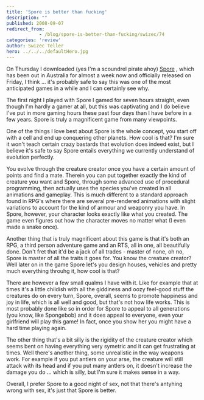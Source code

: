 ```yaml
---
title: 'Spore is better than fucking'
description: ""
published: 2008-09-07
redirect_from: 
            - /blog/spore-is-better-than-fucking/swizec/74
categories: 'review'
author: Swizec Teller
hero: ../../../defaultHero.jpg
---
```

On Thursday I downloaded (yes I'm a scoundrel pirate ahoy) [Spore](http://www.spore.com/ftl) , which has been out in Australia for almost a week now and officially released on Friday, I think ... it's probably safe to say this was one of the most anticipated games in a while and I can certainly see why.

The first night I played with Spore I gamed for seven hours straight, even though I'm hardly a gamer at all, but this was captivating and I do believe I've put in more gaming hours these past four days than I have before in a few years. Spore is truly a magnificent game from many viewpoints.

One of the things I love best about Spore is the whole concept, you start off with a cell and end up conquering other planets. How cool is that? I'm sure it won't teach certain crazy bastards that evolution does indeed exist, but I believe it's safe to say Spore entails everything we currently understand of evolution perfectly.

You evolve through the creature creator once you have a certain amount of points and find a mate. Therein you can put together exactly the kind of creature you want and Spore, through some advanced use of procedural programming, then actually uses the species you've created in all animations and gameplay. This is much different to a standard approach found in RPG's where there are several pre-rendered animations with slight variations to account for the kind of armour and weaponry you have. In Spore, however, your character looks exactly like what you created. The game even figures out how the character moves no matter what (I even made a snake once).

Another thing that is truly magnificent about this game is that it's both an RPG, a third person adventure game and an RTS, all in one, all beautifully done. Don't fret that it'd be a jack of all trades - master of none, oh no, Spore is master of all the traits it goes for. You know the creature creator? Well later on in the game Spore let's you design houses, vehicles and pretty much everything throuhg it, how cool is that?

There are however a few small qualms I have with it. Like for example that at times it's a little childish with all the giddiness and oozy feel-good stuff the creatures do on every turn, Spore, overall, seems to promote happiness and joy in life, which is all well and good, but that's not how life works. This is most probably done like so in order for Spore to appeal to all generations (you know, like Spongebob) and it does appeal to everyone, even your girlfriend will play this game! In fact, once you show her you might have a hard time playing again.

The other thing that's a bit silly is the rigidity of the creature creator which seems bent on having everything very symetric and it can get frustrating at times. Well there's another thing, some unrealistic in the way weapons work. For example if you put antlers on your arse, the creature will still attack with its head and if you put many antlers on, it doesn't increase the damage you do ... which is silly, but I'm sure it makes sense in a way.

Overall, I prefer Spore to a good night of sex, not that there's antyhing wrong with sex, it's just that Spore is better.